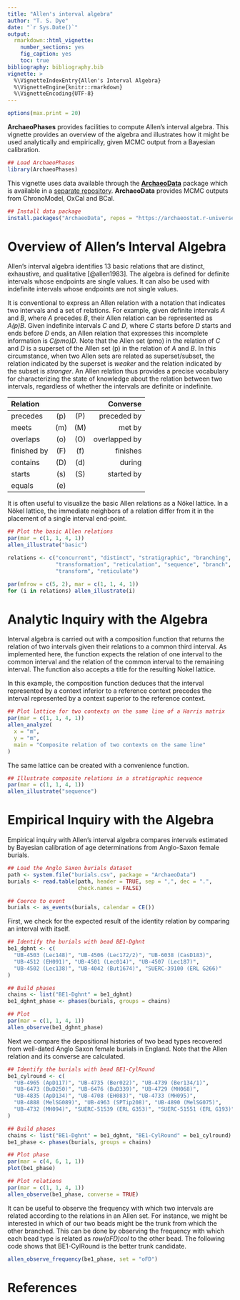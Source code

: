 ```yaml
---
title: "Allen's interval algebra"
author: "T. S. Dye"
date: "`r Sys.Date()`"
output:
  rmarkdown::html_vignette:
    number_sections: yes
    fig_caption: yes
    toc: true
bibliography: bibliography.bib
vignette: >
  %\VignetteIndexEntry{Allen's Interval Algebra}
  %\VignetteEngine{knitr::rmarkdown}
  %\VignetteEncoding{UTF-8}
---
```


```r
options(max.print = 20)
```


**ArchaeoPhases** provides facilities to compute Allen's interval algebra. This vignette provides an overview of the algebra and illustrates how it might be used analytically and empirically, given MCMC output from a Bayesian calibration.

```r
## Load ArchaeoPhases
library(ArchaeoPhases)
```

This vignette uses data available through the [**ArchaeoData**](https://github.com/ArchaeoStat/ArchaeoData) package which is available in a [separate repository](https://archaeostat.r-universe.dev). **ArchaeoData** provides MCMC outputs from ChronoModel, OxCal and BCal.

```r
## Install data package
install.packages("ArchaeoData", repos = "https://archaeostat.r-universe.dev")
```

# Overview of Allen's Interval Algebra

Allen's interval algebra identifies 13 basic relations that are distinct, exhaustive, and qualitative [@allen1983]. The algebra is defined for definite intervals whose endpoints are single values. It can also be used with indefinite intervals whose endpoints are not single values.

It is conventional to express an Allen relation with a notation that indicates two intervals and a set of relations. For example, given definite intervals *A* and *B*, where *A* precedes *B*, their Allen relation can be represented as *A(p)B*. Given indefinite intervals *C* and *D*, where *C* starts before *D* starts and ends before *D* ends, an Allen relation that expresses this incomplete information is *C(pmo)D*. Note that the Allen set (pmo) in the relation of *C* and *D* is a superset of the Allen set (p) in the relation of *A* and *B*. In this circumstance, when two Allen sets are related as superset/subset, the relation indicated by the superset is *weaker* and the relation indicated by the subset is *stronger*. An Allen relation thus provides a precise vocabulary for characterizing the state of knowledge about the relation between two intervals, regardless of whether the intervals are definite or indefinite.

| **Relation** |     |     |  **Converse** |
|:-------------|:---:|:---:|--------------:|
| precedes     | (p) | (P) |   preceded by |
| meets        | (m) | (M) |        met by |
| overlaps     | (o) | (O) | overlapped by |
| finished by  | (F) | (f) |      finishes |
| contains     | (D) | (d) |        during |
| starts       | (s) | (S) |    started by |
| equals       | (e) |     |               |


It is often useful to visualize the basic Allen relations as a Nökel lattice. In a Nökel lattice, the immediate neighbors of a relation differ from it in the placement of a single interval end-point.

```r
## Plot the basic Allen relations
par(mar = c(1, 1, 4, 1))
allen_illustrate("basic") 
```

```r
relations <- c("concurrent", "distinct", "stratigraphic", "branching", 
               "transformation", "reticulation", "sequence", "branch", 
               "transform", "reticulate")

par(mfrow = c(5, 2), mar = c(1, 1, 4, 1))
for (i in relations) allen_illustrate(i) 
```

# Analytic Inquiry with the Algebra

Interval algebra is carried out with a composition function that returns the relation of two intervals given their relations to a common third interval. As implemented here, the function expects the relation of one interval to the common interval and the relation of the common interval to the remaining interval. The function also accepts a title for the resulting Nokel lattice.

In this example, the composition function deduces that the interval represented by a context inferior to a reference context precedes the interval represented by a context superior to the reference context.

```r
## Plot lattice for two contexts on the same line of a Harris matrix
par(mar = c(1, 1, 4, 1))
allen_analyze(
  x = "m", 
  y = "m", 
  main = "Composite relation of two contexts on the same line"
) 
```

The same lattice can be created with a convenience function.

```r
## Illustrate composite relations in a stratigraphic sequence
par(mar = c(1, 1, 4, 1))
allen_illustrate("sequence") 
```

# Empirical Inquiry with the Algebra

Empirical inquiry with Allen's interval algebra compares intervals estimated by Bayesian calibration of age determinations from Anglo-Saxon female burials.

```r
## Load the Anglo Saxon burials dataset
path <- system.file("burials.csv", package = "ArchaeoData")
burials <- read.table(path, header = TRUE, sep = ",", dec = ".",
                      check.names = FALSE)

## Coerce to event
burials <- as_events(burials, calendar = CE())
```

First, we check for the expected result of the identity relation by comparing an interval with itself.

```r
## Identify the burials with bead BE1-Dghnt
be1_dghnt <- c(
  "UB-4503 (Lec148)", "UB-4506 (Lec172/2)", "UB-6038 (CasD183)", 
  "UB-4512 (EH091)", "UB-4501 (Lec014)", "UB-4507 (Lec187)", 
  "UB-4502 (Lec138)", "UB-4042 (But1674)", "SUERC-39100 (ERL G266)"
)

## Build phases
chains <- list("BE1-Dghnt" = be1_dghnt)
be1_dghnt_phase <- phases(burials, groups = chains)

## Plot
par(mar = c(1, 1, 4, 1))
allen_observe(be1_dghnt_phase) 
```

Next we compare the depositional histories of two bead types recovered from well-dated Anglo Saxon female burials in England.
Note that the Allen relation and its converse are calculated.

```r
## Identify the burials with bead BE1-CylRound
be1_cylround <- c(
  "UB-4965 (ApD117)", "UB-4735 (Ber022)", "UB-4739 (Ber134/1)", 
  "UB-6473 (BuD250)", "UB-6476 (BuD339)", "UB-4729 (MH068)", 
  "UB-4835 (ApD134)", "UB-4708 (EH083)", "UB-4733 (MH095)", 
  "UB-4888 (MelSG089)", "UB-4963 (SPTip208)", "UB-4890 (MelSG075)", 
  "UB-4732 (MH094)", "SUERC-51539 (ERL G353)", "SUERC-51551 (ERL G193)"
)

## Build phases
chains <- list("BE1-Dghnt" = be1_dghnt, "BE1-CylRound" = be1_cylround)
be1_phase <- phases(burials, groups = chains)

## Plot phase
par(mar = c(4, 6, 1, 1))
plot(be1_phase)

## Plot relations
par(mar = c(1, 1, 4, 1))
allen_observe(be1_phase, converse = TRUE)
```

It can be useful to observe the frequency with which two intervals are related according to the relations in an Allen set. For instance, we might be interested in which of our two beads might be the trunk from which the other branched. This can be done by observing the frequency with which each bead type is related as *row(oFD)col* to the other bead. The following code shows that BE1-CylRound is the better trunk candidate.

```r
allen_observe_frequency(be1_phase, set = "oFD")
```

# References
